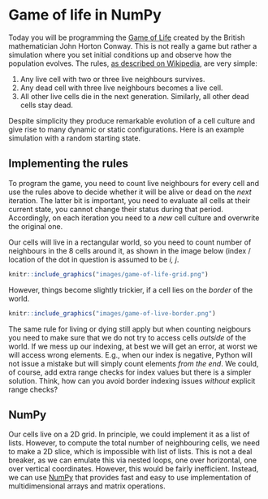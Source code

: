 # Game of life in NumPy {#seminar-02-08}

Today you will be programming the [Game of Life](https://en.wikipedia.org/wiki/Conway%27s_Game_of_Life) created by the British mathematician John Horton Conway. This is not really a game but rather a simulation where you set initial conditions up and observe how the population evolves. The rules, [as described on Wikipedia](https://en.wikipedia.org/wiki/Conway%27s_Game_of_Life), are very simple:

1. Any live cell with two or three live neighbours survives.
2. Any dead cell with three live neighbours becomes a live cell.
3. All other live cells die in the next generation. Similarly, all other dead cells stay dead.

Despite simplicity they produce remarkable evolution of a cell culture and give rise to many dynamic or static configurations. Here is an example simulation with a random starting state.

## Implementing  the rules

To program the game, you need to count live neighbours for every cell and use the rules above to decide whether it will be alive or dead on the _next_ iteration. The latter bit is important, you need to evaluate all cells at their current state, you cannot change their status during that period. Accordingly, on each iteration you need to a _new_ cell culture and overwrite the original one.

Our cells will live in a rectangular world, so you need to count number of neighbours in the 8 cells around it, as shown in the image below (index / location of the dot in question is assumed to be _i, j_.

```r
knitr::include_graphics("images/game-of-life-grid.png")
```

However, things become slightly trickier, if a cell lies on the _border_ of the world.

```r
knitr::include_graphics("images/game-of-live-border.png")
```

The same rule for living or dying still apply but when counting neigbours you need to make sure that we do not try to access cells 
_outside_ of the world. If we mess up our indexing, at best we will get an error, at worst we will access wrong elements. E.g., when our index is negative, Python will not issue a mistake but will simply count elements _from the end_. We could, of course, add extra range checks for index values but there is a simpler solution. Think, how can you avoid border indexing issues _without_ explicit range checks?


## NumPy

Our cells live on a 2D grid. In principle, we could implement it as a list of lists. However, to compute the total number of neighbouring cells, we need to make a 2D slice, which is impossible with list of lists. This is not a deal breaker, as we can emulate this via nested loops, one over horizontal, one over vertical coordinates. However, this would be fairly inefficient. Instead, we can use [NumPy](https://numpy.org/) that provides fast and easy to use implementation of multidimensional arrays and matrix operations.

